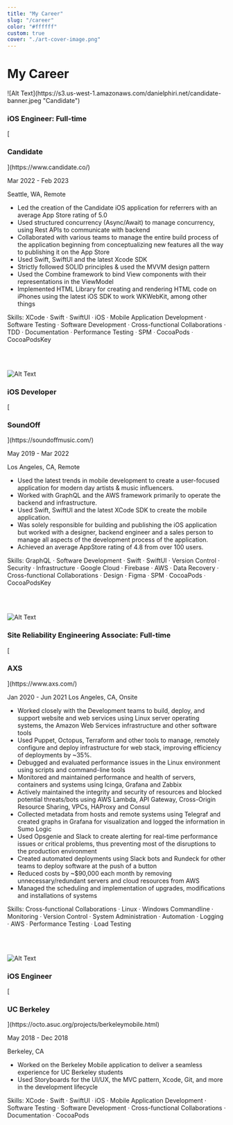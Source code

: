 ```yaml
---
title: "My Career"
slug: "/career"
color: "#ffffff"
custom: true
cover: "./art-cover-image.png"
---
```


<div style={{ margin: `0 auto`, maxWidth: `70ch`, padding: `2rem` }}>

<h1 data-testid="page-title"> My Career </h1>
![Alt Text](https://s3.us-west-1.amazonaws.com/danielphiri.net/candidate-banner.jpeg "Candidate")
<h3 data-testid="page-title">iOS Engineer: Full-time  </h3>
[<h3 data-testid="page-title"> Candidate  </h3>](https://www.candidate.co/)

Mar 2022 - Feb 2023 

Seattle, WA, Remote

- Led the creation of the Candidate iOS application for referrers with an average App Store rating of 5.0
- Used structured concurrency (Async/Await) to manage concurrency, using Rest APIs to communicate with backend
- Collaborated with various teams to manage the entire build process of the application beginning from conceptualizing new features all the way to publishing it on the App Store 
- Used Swift, SwiftUI and the latest Xcode SDK 
- Strictly followed SOLID principles & used the MVVM design pattern
- Used the Combine framework to bind View components with their representations in the ViewModel
- Implemented HTML Library for creating and rendering HTML code on iPhones using the latest iOS SDK to work WKWebKit, among other things

Skills:  XCode · Swift · SwiftUI ᐧ iOS · Mobile Application Development · Software Testing · Software Development  ·  Cross-functional Collaborations · TDD · Documentation ᐧ Performance Testing ᐧ SPM ᐧ CocoaPods ᐧ CocoaPodsKey
 
<br></br>

![Alt Text](https://s3.us-west-1.amazonaws.com/danielphiri.net/MusicThrough+Recommendation.png "SoundOff")
<h3 data-testid="page-title"> iOS Developer  </h3>
[<h3 data-testid="page-title"> SoundOff  </h3>](https://soundoffmusic.com/)

May 2019 - Mar 2022

Los Angeles, CA, Remote

 
- Used the latest trends in mobile development to create a user-focused application for modern day artists & music influencers.
- Worked with GraphQL and the AWS framework primarily to operate the backend and infrastructure.
- Used Swift, SwiftUI and the latest XCode SDK to create the mobile application.
- Was solely responsible for building and publishing the iOS application but worked with a designer, backend engineer and a sales person to manage all aspects of the development process of the application.
- Achieved an average AppStore rating of 4.8 from over 100 users.

Skills: GraphQL · Software Development · Swift · SwiftUI · Version Control · Security · Infrastructure · Google Cloud · Firebase · AWS · Data Recovery · Cross-functional Collaborations · Design · Figma ᐧ SPM ᐧ CocoaPods ᐧ CocoaPodsKey



<br></br>

![Alt Text](https://s3.us-west-1.amazonaws.com/danielphiri.net/axs-banner.jpeg "AXS")
 <h3 data-testid="page-title"> Site Reliability Engineering Associate: Full-time  </h3>
[<h3 data-testid="page-title"> AXS  </h3>](https://www.axs.com/)

Jan 2020 - Jun 2021 
Los Angeles, CA, Onsite



- Worked closely with the Development teams to build, deploy, and support website and web services using Linux server operating systems, the Amazon Web Services infrastructure and other software tools
- Used Puppet, Octopus, Terraform and other tools to manage, remotely configure and deploy infrastructure for web stack, improving efficiency of deployments by ~35%.
- Debugged and evaluated performance issues in the Linux environment using scripts and command-line tools
- Monitored and maintained performance and health of servers, containers and systems using Icinga, Grafana and Zabbix
- Actively maintained the integrity and security of resources and blocked potential threats/bots using AWS Lambda, API Gateway, Cross-Origin Resource Sharing, VPCs, HAProxy and Consul
- Collected metadata from hosts and remote systems using Telegraf and created graphs in Grafana for visualization and logged the information in Sumo Logic
- Used Opsgenie and Slack to create alerting for real-time performance issues or critical problems, thus preventing most of the disruptions to the production environment
- Created automated deployments using Slack bots and Rundeck for other teams to deploy software at the push of a button
- Reduced costs by ~$90,000 each month by removing unnecessary/redundant servers and cloud resources from AWS
- Managed the scheduling and implementation of upgrades, modifications and installations of systems

Skills: Cross-functional Collaborations · Linux · Windows Commandline · Monitoring · Version Control · System Administration · Automation · Logging · AWS ᐧ Performance Testing  ᐧ Load Testing

<br></br>

![Alt Text](https://s3.us-west-1.amazonaws.com/danielphiri.net/berkeley-banner.jpeg "UC Berkeley")
<h3 data-testid="page-title"> iOS Engineer  </h3>
[<h3 data-testid="page-title"> UC Berkeley  </h3>](https://octo.asuc.org/projects/berkeleymobile.html)

May 2018 - Dec 2018

Berkeley, CA

- Worked on the Berkeley Mobile application to deliver a seamless experience for UC Berkeley students
- Used Storyboards for the UI/UX, the MVC pattern, Xcode, Git, and more in the development lifecycle

Skills:  XCode · Swift · SwiftUI ᐧ iOS · Mobile Application Development · Software Testing · Software Development  ·  Cross-functional Collaborations · Documentation ᐧ CocoaPods

</div>


